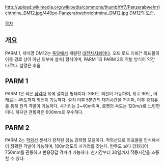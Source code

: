 http://upload.wikimedia.org/wikipedia/commons/thumb/f/f7/Panzerabwehrrichtmine_DM12.jpg/440px-Panzerabwehrrichtmine_DM12.jpg
DM12의 모습.

[[목차]]

== 개요 ==
PARM 1, 제식명 DM12는 [[독일]]에서 개발된 [[대전차지뢰]]이다. 오프 로드 지뢰[* 목표물의 이동 경로 상이 아닌 외부에 설치] 형식이며, PARM 1과 PARM 2의 격발 방식이 약간 다르다. 설명은 후술.

== PARM 1 ==
PARM 1은 작은 [[삼각대]] 위에 설치된 형태이다. 360도 회전이 가능하며, 위로 90도, 아래로는 45도까지 회전이 가능하다. 설치 이후 5분간의 대기시간을 거치며, 이후 광섬유를 통해 원격 격발이 가능하다.
사거리는 2~40m이며, 로켓의 속도는 120m/s로 느린편이다. 하지만 관통력은 600mm로 우수하다.

== PARM 2 ==
PARM 2는 [[적외선]] 센서가 장착된 성능 강화형 모델이다. 적외선으로 목표물을 인식해서 더 정확한 격발이 가능하며, 100m정도의 사거리를 갖는다. 탄두도 보다 강화되어 750mm를 관통하고 반응장갑 격파가 가능하다. 한시간부터 30일까지 작동시간을 조종할 수 있다.
